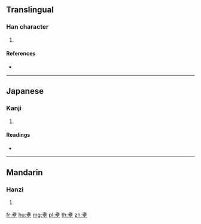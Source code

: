 {{character info/new}}
==Translingual==

===Han character===
{{Han char|rn=125|rad=老|as=06|sn=12|four=|canj=JKMIG}}

# {{defn|Han|sort=老06}}

====References====
* {{Han ref|kx=0961.100|dkj=28860|dj=1409.130|hdz=42782.020|uh=800A|ud=32778}}

----

==Japanese==

===Kanji===
{{ja-kanji|grade=|rs=老06}}

# {{defn|lang=ja|sort=老06}}

====Readings====
* {{ja-readings|on=[[てつ]] (tetsu)|kun=|nanori=}}

----

==Mandarin==

===Hanzi===
{{cmn-hanzi|pin=[[diè]] ([[die4]])|wg=tieh<sup>4</sup>}}

# {{defn|lang=cmn|sort=老06}}

[[fr:耊]]
[[hu:耊]]
[[mg:耊]]
[[pl:耊]]
[[th:耊]]
[[zh:耊]]